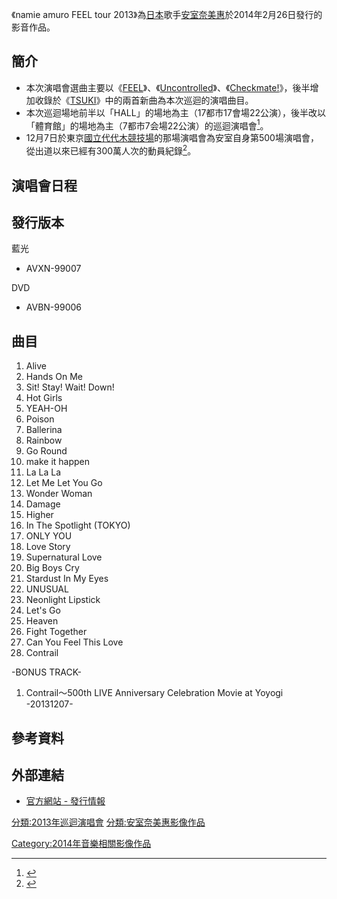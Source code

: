 {{Infobox concert tour
| concert_tour_name = Namie amuro FEEL tour 2013
| image =
| image_caption=
| artist = [[安室奈美惠|安室奈美惠]]
| location = [[日本|日本]]
| locations =[[日本|日本]]
| type = 全国
| album= [[FEEL_(安室奈美惠專輯)|FEEL]]、[[Uncontrolled|Uncontrolled]]
| start_date = {{Start date|2013|8|16}}
| end_date = {{End date|2013|12|23}}
| number_of_legs = 
| number_of_shows = 44
| last_tour = [[namie_amuro_5_Major_Domes_Tour_2012_~20th_Anniversary_Best~|namie amuro 5 Major Domes Tour 2012 ~20th Anniversary Best~]]<br/>（2012年）
| this_tour = '''namie amuro FEEL tour 2013'''<br/>（2013年）
| next_tour = 
}}
{{Infobox Album
| Name = namie amuro FEEL tour 2013
| Type           = video
| Artist         = [[安室奈美惠|安室奈美惠]]
| Released       = 2014年2月26日
| Recorded       = 
| Genre          = [[J-POP|J-POP]]、[[舞曲|舞曲]]、[[流行電音|流行電音]]
| Length         = 
| Label          = [[avex_trax|Dimension Point]]
| Producer       = 
| Reviews        = 
| Chart position = * 週間第1名（連續兩週公信榜・DVD綜合、DVD音樂）
* 週間第2名（公信榜・藍光綜合）
* 2014年度上半期順位第4名(公信榜・DVD綜合、DVD音樂)
* 2014年年間第6名(公信榜 · DVD音樂，DVD綜合、藍光綜合）
| Last album     = [[namie_amuro_5_Major_Domes_Tour_2012_~20th_Anniversary_Best~|namie amuro 5 Major Domes Tour 2012 ~20th Anniversary Best~]]<br />（2013年）
| This album     = '''namie amuro FEEL tour 2013'''<br />（2014年）
| Next album     =
}}
《namie amuro FEEL tour 2013》為[[日本|日本]]歌手[[安室奈美惠|安室奈美惠]]於2014年2月26日發行的影音作品。

==簡介==
*本次演唱會選曲主要以《[[FEEL_(安室奈美惠專輯)|FEEL]]》、《[[Uncontrolled|Uncontrolled]]》、《[[Checkmate!|Checkmate!]]》，後半增加收錄於《[[TSUKI|TSUKI]]》中的兩首新曲為本次巡迴的演唱曲目。
*本次巡迴場地前半以「HALL」的場地為主（17都市17會場22公演），後半改以「體育館」的場地為主（7都市7会場22公演）的巡迴演唱會<ref name="場地">{{cite web |url=http://woman.infoseek.co.jp/news/entertainment/okmusic_20131208_26720 |language= |title=安室奈美恵が通算500回目のライブを迎える！ |publisher=樂天、OKmusic |date=2013-12-08 |accessdate=2013-12-19 |archive-url=https://web.archive.org/web/20131219121809/http://woman.infoseek.co.jp/news/entertainment/okmusic_20131208_26720 |archive-date=2013-12-19 |dead-url=yes }}</ref>。
*12月7日於東京[[國立代代木競技場|國立代代木競技場]]的那場演唱會為安室自身第500場演唱會，從出道以來已經有300萬人次的動員紀錄<ref name="300萬動員">{{cite web |url=http://www.barks.jp/news/?id=1000097017 |language= |title=安室奈美恵、ツアー通算500回公演。サプライズに「これからも良いコンサートができるように努力します。」 |publisher=BARKS |date=2013-12-07 |accessdate=2013-12-19 |archive-date=2013-12-19 |archive-url=https://web.archive.org/web/20131219121350/http://www.barks.jp/news/?id=1000097017 |dead-url=no }}</ref>。

==演唱會日程==

==發行版本==
;藍光
*AVXN-99007
;DVD
*AVBN-99006
==曲目==
#Alive
#Hands On Me
#Sit! Stay! Wait! Down!
#Hot Girls
#YEAH-OH
#Poison
#Ballerina
#Rainbow
#Go Round
#make it happen
#La La La
#Let Me Let You Go
#Wonder Woman
#Damage
#Higher
#In The Spotlight (TOKYO)
#ONLY YOU
#Love Story
#Supernatural Love
#Big Boys Cry
#Stardust In My Eyes
#UNUSUAL
#Neonlight Lipstick
#Let's Go
#Heaven
#Fight Together
#Can You Feel This Love
#Contrail

-BONUS TRACK- 
#Contrail～500th LIVE Anniversary Celebration Movie at Yoyogi -20131207-

==參考資料==
<references/>

==外部連結==
*[https://web.archive.org/web/20131115130529/http://namieamuro.jp/news/news.php?nID=VFKs8PkMCO 官方網站 - 發行情報]
{{安室奈美惠}}

[[Category:2014年音樂相關影像作品|Category:2014年音樂相關影像作品]]
[[分類:2013年巡迴演唱會|分類:2013年巡迴演唱會]]
[[分類:安室奈美惠影像作品|分類:安室奈美惠影像作品]]
